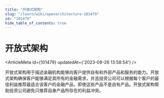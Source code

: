 ```yaml
---
title: "开放式架构"
slug: "/learn/wiki/openarchitecture-101479"
id: "101479"
hide_table_of_contents: true
---
```



# 开放式架构

<ArticleMeta id={101479} updatedAt={'2023-09-26 13:58:54'} />
<div className='border-solid border-b border-t-0 my-4 border-[var(--ifm-color-gray-300)]' />

开放式架构用于描述金融机构能够向客户提供自有和外部产品和服务的能力。开放式架构确保客户能够满足其所有的金融需求，并且投资公司可以根据每个客户的最佳利益推荐最适合该客户的金融产品，即使这些产品不是自有产品。开放式架构帮助投资公司避免只推荐自身产品所存在的利益冲突。
